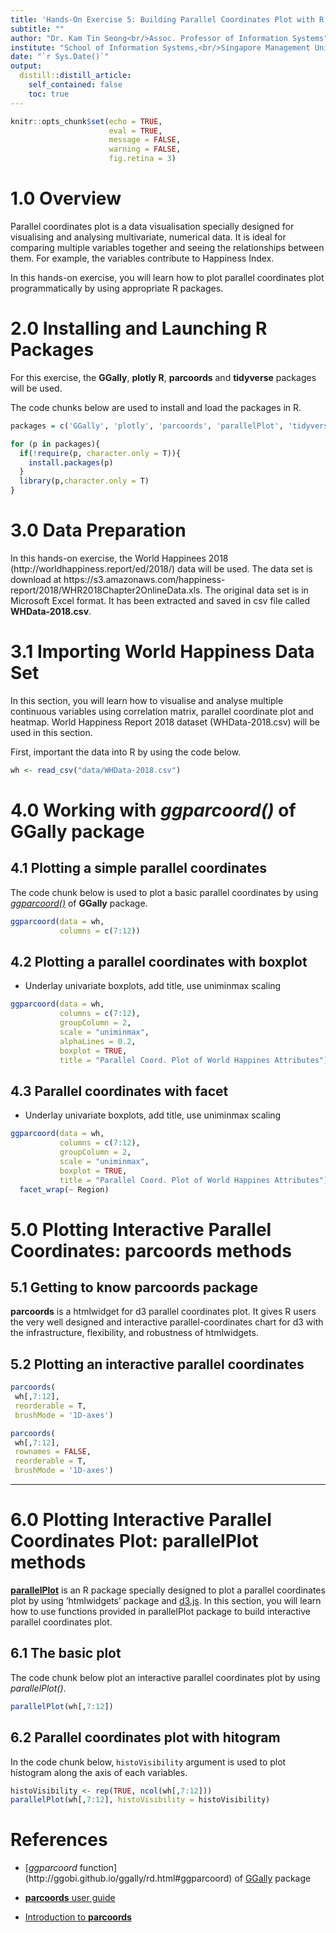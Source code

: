 ```yaml
---
title: 'Hands-On Exercise 5: Building Parallel Coordinates Plot with R'
subtitle: ""
author: "Dr. Kam Tin Seong<br/>Assoc. Professor of Information Systems"
institute: "School of Information Systems,<br/>Singapore Management Uniiversity"
date: "`r Sys.Date()`"
output:
  distill::distill_article:
    self_contained: false
    toc: true
---
```


```r
knitr::opts_chunk$set(echo = TRUE,
                      eval = TRUE,
                      message = FALSE,
                      warning = FALSE,
                      fig.retina = 3)
```

# 1.0 Overview

Parallel coordinates plot is a data visualisation specially designed for visualising and analysing multivariate, numerical data.  It is ideal for comparing multiple variables together and seeing the relationships between them. For example, the variables contribute to Happiness Index. 

In this hands-on exercise, you will learn how to plot parallel coordinates plot programmatically by using appropriate R packages.

# 2.0 Installing and Launching R Packages

For this exercise, the **GGally**, **plotly R**, **parcoords** and **tidyverse** packages will be used.  

The code chunks below are used to install and load the packages in R.

```r
packages = c('GGally', 'plotly', 'parcoords', 'parallelPlot', 'tidyverse')

for (p in packages){
  if(!require(p, character.only = T)){
    install.packages(p)
  }
  library(p,character.only = T)
}
```

# 3.0  Data Preparation

In this hands-on exercise, the World Happinees 2018 (http://worldhappiness.report/ed/2018/) data will be used.  The data set is download at https://s3.amazonaws.com/happiness-report/2018/WHR2018Chapter2OnlineData.xls.  The original data set is in Microsoft Excel format.  It has been extracted and saved in csv file called **WHData-2018.csv**. 


# 3.1 Importing World Happiness Data Set 

In this section, you will learn how to visualise and analyse multiple continuous variables using correlation matrix, parallel coordinate plot and heatmap.  World Happiness Report 2018 dataset (WHData-2018.csv) will be used in this section.

First, important the data into R by using the code below.

```r
wh <- read_csv("data/WHData-2018.csv")
```

# 4.0 Working with *ggparcoord()* of **GGally** package

## 4.1 Plotting a simple parallel coordinates

The code chunk below is used to plot a basic parallel coordinates by using [*ggparcoord()*](https://ggobi.github.io/ggally/reference/ggparcoord.html) of **GGally** package.

```r
ggparcoord(data = wh, 
           columns = c(7:12))
```

## 4.2 Plotting a parallel coordinates with boxplot

- Underlay univariate boxplots, add title, use uniminmax scaling

```r
ggparcoord(data = wh, 
           columns = c(7:12), 
           groupColumn = 2,
           scale = "uniminmax",
           alphaLines = 0.2,
           boxplot = TRUE, 
           title = "Parallel Coord. Plot of World Happines Attributes")
```

## 4.3 Parallel coordinates with facet

- Underlay univariate boxplots, add title, use uniminmax scaling

```r
ggparcoord(data = wh, 
           columns = c(7:12), 
           groupColumn = 2,
           scale = "uniminmax", 
           boxplot = TRUE, 
           title = "Parallel Coord. Plot of World Happines Attributes") +
  facet_wrap(~ Region)
```

# 5.0 Plotting Interactive Parallel Coordinates: parcoords methods

## 5.1 Getting to know **parcoords** package

**parcoords** is a htmlwidget for d3 parallel coordinates plot.  It gives R users the very well designed and interactive parallel-coordinates chart for d3 with the infrastructure, flexibility, and robustness of htmlwidgets.

## 5.2 Plotting an interactive parallel coordinates

```r
parcoords(
 wh[,7:12],
 reorderable = T,
 brushMode = '1D-axes')
```

```r
parcoords(
 wh[,7:12],
 rownames = FALSE,
 reorderable = T,
 brushMode = '1D-axes')
```

---
# 6.0 Plotting Interactive Parallel Coordinates Plot: parallelPlot methods

[**parallelPlot**](https://cran.r-project.org/web/packages/parallelPlot/) is an R package specially designed to plot a parallel coordinates plot by using 'htmlwidgets' package and [d3.js](https://d3js.org/).  In this section, you will learn how to use functions provided in parallelPlot package to build interactive parallel coordinates plot.


## 6.1 The basic plot

The code chunk below plot an interactive parallel coordinates plot by using *parallelPlot()*.

```r
parallelPlot(wh[,7:12])
```


## 6.2 Parallel coordinates plot with hitogram

In the code chunk below, `histoVisibility` argument is used to plot histogram along the axis of each variables.  

```r
histoVisibility <- rep(TRUE, ncol(wh[,7:12]))
parallelPlot(wh[,7:12], histoVisibility = histoVisibility)
```





# References

- [*ggparcoord* function] (http://ggobi.github.io/ggally/rd.html#ggparcoord) of [GGally](http://ggobi.github.io/ggally/index.html#ggally) package

- [**parcoords** user guide](https://cran.r-project.org/web/packages/parcoords/parcoords.pdf)
- [Introduction to **parcoords**](https://cran.r-project.org/web/packages/parcoords/vignettes/introduction-to-parcoords-.html)
